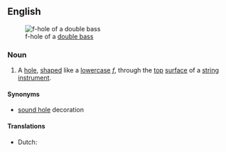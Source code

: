 ==English==
{{wikipedia}}
[[Image:Doublebass fhole.jpg|thumb|f-hole of a [[double bass]]]]
===Noun===
{{en-noun|head=[[f]]-[[hole]]}}

# {{musical instruments}} A [[hole]], [[shape]]d like a [[lowercase]] ''[[f]]'', through the [[top]] [[surface]] of a [[string instrument]].

====Synonyms====
* [[sound hole]] decoration

====Translations====
* Dutch: {{t+|nl|klankgat|n}}